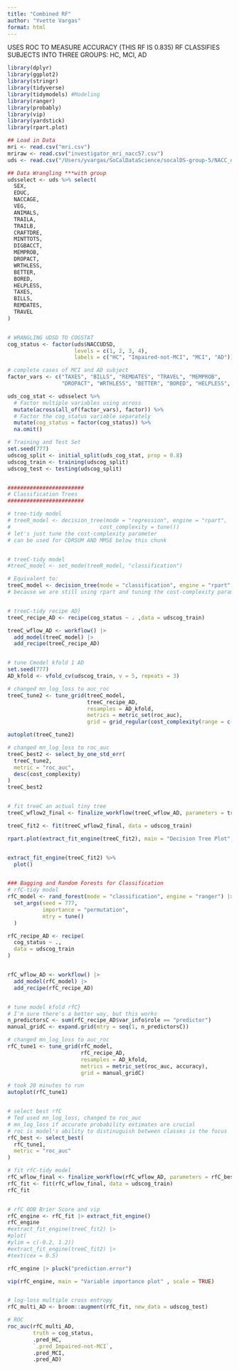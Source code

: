 ```yaml
---
title: "Combined RF"
author: "Yvette Vargas"
format: html
---
```


USES ROC TO MEASURE ACCURACY (THIS RF IS 0.835)
RF CLASSIFIES SUBJECTS INTO THREE GROUPS: HC, MCI, AD

```r
library(dplyr)
library(ggplot2)
library(stringr)
library(tidyverse) 
library(tidymodels) #Modeling
library(ranger)
library(probably)
library(vip)
library(yardstick)
library(rpart.plot)

## Load in Data
mri <- read.csv("mri.csv")
mriraw <- read.csv("investigator_mri_nacc57.csv")
uds <- read.csv("/Users/yvargas/SoCalDataScience/socalDS-group-5/NACC_data/data_cleaned/uds.csv")

## Data Wrangling ***with group
udsselect <- uds %>% select(
  SEX,
  EDUC,
  NACCAGE,
  VEG,
  ANIMALS,
  TRAILA,
  TRAILB,
  CRAFTDRE,
  MINTTOTS,
  DIGBACCT,
  MEMPROB,
  DROPACT,
  WRTHLESS,
  BETTER,
  BORED,
  HELPLESS,
  TAXES,
  BILLS,
  REMDATES,
  TRAVEL
)


# WRANGLING UDSD TO COGSTAT
cog_status <- factor(uds$NACCUDSD,
                     levels = c(1, 2, 3, 4),
                     labels = c("HC", "Impaired-not-MCI", "MCI", "AD"))

# complete cases of MCI and AD subject
factor_vars <- c("TAXES", "BILLS", "REMDATES", "TRAVEL", "MEMPROB", 
                 "DROPACT", "WRTHLESS", "BETTER", "BORED", "HELPLESS", "SEX")

uds_cog_stat <- udsselect %>%
  # Factor multiple variables using across
  mutate(across(all_of(factor_vars), factor)) %>%
  # Factor the cog_status variable separately
  mutate(cog_status = factor(cog_status)) %>%
  na.omit()
```

```r
# Training and Test Set
set.seed(777)
udscog_split <- initial_split(uds_cog_stat, prop = 0.8)
udscog_train <- training(udscog_split)
udscog_test <- testing(udscog_split)


########################
# Classification Trees
########################

# tree-tidy model
# treeR_model <- decision_tree(mode = "regression", engine = "rpart",
#                            cost_complexity = tune())
# let's just tune the cost-complexity parameter
# can be used for CDRSUM AND MMSE below this chunk


# treeC-tidy model
#treeC_model <- set_mode(treeR_model, "classification")

# Equivalent to:
treeC_model <- decision_tree(mode = "classification", engine = "rpart", cost_complexity = tune())
# because we are still using rpart and tuning the cost-complexity parameter


# treeC-tidy recipe AD}
treeC_recipe_AD <- recipe(cog_status ~ . ,data = udscog_train)

treeC_wflow_AD <- workflow() |>
  add_model(treeC_model) |>
  add_recipe(treeC_recipe_AD)


# tune Cmodel kfold 1 AD
set.seed(777)
AD_kfold <- vfold_cv(udscog_train, v = 5, repeats = 3) 

# changed mn_log_loss to auc_roc
treeC_tune2 <- tune_grid(treeC_model, 
                         treeC_recipe_AD, 
                         resamples = AD_kfold, 
                         metrics = metric_set(roc_auc),
                         grid = grid_regular(cost_complexity(range = c(-2, 0)), levels = 10))

autoplot(treeC_tune2)

# changed mn_log_loss to roc_auc
treeC_best2 <- select_by_one_std_err(
  treeC_tune2,
  metric = "roc_auc",
  desc(cost_complexity)
)
treeC_best2


# fit treeC an actual tiny tree
treeC_wflow2_final <- finalize_workflow(treeC_wflow_AD, parameters = treeC_best2) 

treeC_fit2 <- fit(treeC_wflow2_final, data = udscog_train)

rpart.plot(extract_fit_engine(treeC_fit2), main = "Decision Tree Plot", type = 1, extra = 100, under = TRUE, cex = 0.6)


extract_fit_engine(treeC_fit2) %>%
  plot()


### Bagging and Random Forests for Classification
# rfC-tidy model
rfC_model <- rand_forest(mode = "classification", engine = "ranger") |>
  set_args(seed = 777,
           importance = "permutation",
           mtry = tune()
  )

rfC_recipe_AD <- recipe(
  cog_status ~ .,
  data = udscog_train
)


rfC_wflow_AD <- workflow() |>
  add_model(rfC_model) |>
  add_recipe(rfC_recipe_AD)


# tune model kfold rfC}
# I'm sure there's a better way, but this works
n_predictorsC <- sum(rfC_recipe_AD$var_info$role == "predictor")
manual_gridC <- expand.grid(mtry = seq(1, n_predictorsC))

# changed mn_log_loss to auc_roc
rfC_tune1 <- tune_grid(rfC_model, 
                       rfC_recipe_AD, 
                       resamples = AD_kfold, 
                       metrics = metric_set(roc_auc, accuracy),
                       grid = manual_gridC)

# took 20 minutes to run
autoplot(rfC_tune1)


# select best rfC
# Ted used mn_log_loss, changed to roc_auc
# mn_log_loss if accurate probability extimates are crucial
# roc is model's ability to distinuguish between classes is the focus
rfC_best <- select_best(
  rfC_tune1,
  metric = "roc_auc"
)

# fit rfC-tidy model
rfC_wflow_final <- finalize_workflow(rfC_wflow_AD, parameters = rfC_best) 
rfC_fit <- fit(rfC_wflow_final, data = udscog_train)
rfC_fit


# rfC OOB Brier Score and vip
rfC_engine <- rfC_fit |> extract_fit_engine()
rfC_engine
#extract_fit_engine(treeC_fit2) |>
#plot(
#ylim = c(-0.2, 1.2))
#extract_fit_engine(treeC_fit2) |>
#text(cex = 0.5)

rfC_engine |> pluck("prediction.error")

vip(rfC_engine, main = "Variable importance plot" , scale = TRUE)


# log-loss multiple cross entropy
rfC_multi_AD <- broom::augment(rfC_fit, new_data = udscog_test)

# ROC
roc_auc(rfC_multi_AD,
        truth = cog_status,
        .pred_HC,
        `.pred_Impaired-not-MCI`,
        .pred_MCI,
        .pred_AD)
```
